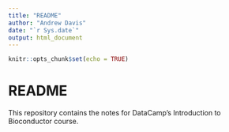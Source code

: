 ```yaml
---
title: "README"
author: "Andrew Davis"
date: "`r Sys.date`"
output: html_document
---
```


```r
knitr::opts_chunk$set(echo = TRUE)
```

# README

This repository contains the notes for DataCamp's Introduction to Bioconductor course.
